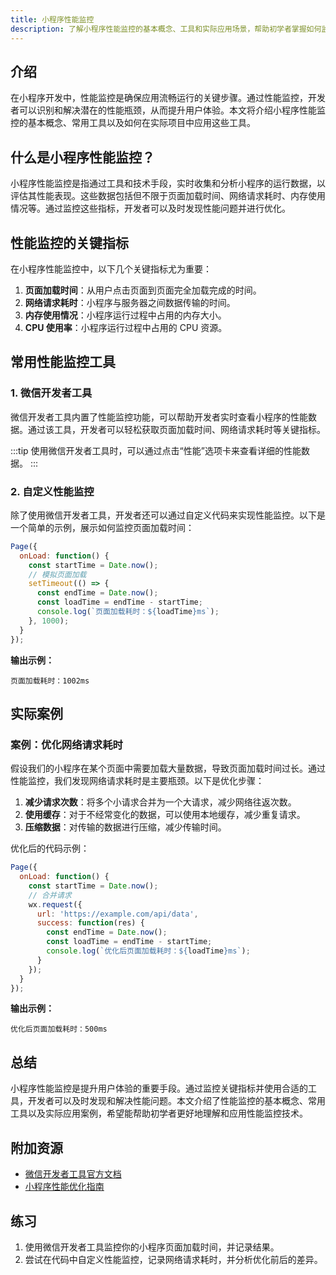 ```yaml
---
title: 小程序性能监控
description: 了解小程序性能监控的基本概念、工具和实际应用场景，帮助初学者掌握如何监控和优化小程序性能。
---
```


## 介绍

在小程序开发中，性能监控是确保应用流畅运行的关键步骤。通过性能监控，开发者可以识别和解决潜在的性能瓶颈，从而提升用户体验。本文将介绍小程序性能监控的基本概念、常用工具以及如何在实际项目中应用这些工具。

## 什么是小程序性能监控？

小程序性能监控是指通过工具和技术手段，实时收集和分析小程序的运行数据，以评估其性能表现。这些数据包括但不限于页面加载时间、网络请求耗时、内存使用情况等。通过监控这些指标，开发者可以及时发现性能问题并进行优化。

## 性能监控的关键指标

在小程序性能监控中，以下几个关键指标尤为重要：

1. **页面加载时间**：从用户点击页面到页面完全加载完成的时间。
2. **网络请求耗时**：小程序与服务器之间数据传输的时间。
3. **内存使用情况**：小程序运行过程中占用的内存大小。
4. **CPU 使用率**：小程序运行过程中占用的 CPU 资源。

## 常用性能监控工具

### 1. 微信开发者工具

微信开发者工具内置了性能监控功能，可以帮助开发者实时查看小程序的性能数据。通过该工具，开发者可以轻松获取页面加载时间、网络请求耗时等关键指标。

:::tip
使用微信开发者工具时，可以通过点击“性能”选项卡来查看详细的性能数据。
:::

### 2. 自定义性能监控

除了使用微信开发者工具，开发者还可以通过自定义代码来实现性能监控。以下是一个简单的示例，展示如何监控页面加载时间：

```javascript
Page({
  onLoad: function() {
    const startTime = Date.now();
    // 模拟页面加载
    setTimeout(() => {
      const endTime = Date.now();
      const loadTime = endTime - startTime;
      console.log(`页面加载耗时：${loadTime}ms`);
    }, 1000);
  }
});
```

**输出示例：**
```
页面加载耗时：1002ms
```

## 实际案例

### 案例：优化网络请求耗时

假设我们的小程序在某个页面中需要加载大量数据，导致页面加载时间过长。通过性能监控，我们发现网络请求耗时是主要瓶颈。以下是优化步骤：

1. **减少请求次数**：将多个小请求合并为一个大请求，减少网络往返次数。
2. **使用缓存**：对于不经常变化的数据，可以使用本地缓存，减少重复请求。
3. **压缩数据**：对传输的数据进行压缩，减少传输时间。

优化后的代码示例：

```javascript
Page({
  onLoad: function() {
    const startTime = Date.now();
    // 合并请求
    wx.request({
      url: 'https://example.com/api/data',
      success: function(res) {
        const endTime = Date.now();
        const loadTime = endTime - startTime;
        console.log(`优化后页面加载耗时：${loadTime}ms`);
      }
    });
  }
});
```

**输出示例：**
```
优化后页面加载耗时：500ms
```

## 总结

小程序性能监控是提升用户体验的重要手段。通过监控关键指标并使用合适的工具，开发者可以及时发现和解决性能问题。本文介绍了性能监控的基本概念、常用工具以及实际应用案例，希望能帮助初学者更好地理解和应用性能监控技术。

## 附加资源

- [微信开发者工具官方文档](https://developers.weixin.qq.com/miniprogram/dev/devtools/devtools.html)
- [小程序性能优化指南](https://developers.weixin.qq.com/miniprogram/dev/framework/performance/tips.html)

## 练习

1. 使用微信开发者工具监控你的小程序页面加载时间，并记录结果。
2. 尝试在代码中自定义性能监控，记录网络请求耗时，并分析优化前后的差异。
